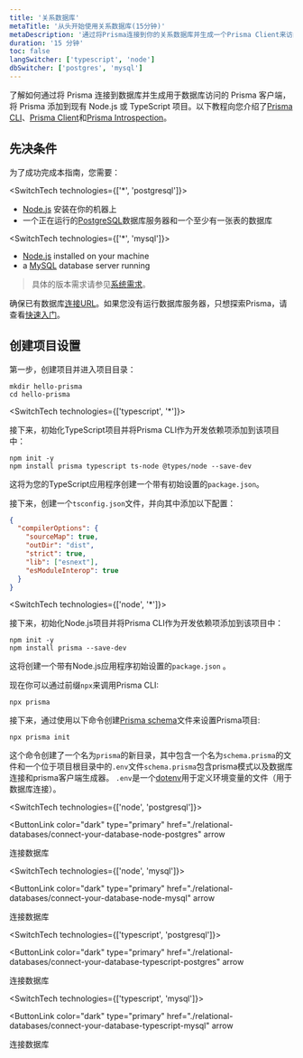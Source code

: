 ```yaml
---
title: '关系数据库'
metaTitle: '从头开始使用关系数据库(15分钟)'
metaDescription: '通过将Prisma连接到你的关系数据库并生成一个Prisma Client来访问数据库，学习如何从头创建一个新的Node.js或TypeScript项目。'
duration: '15 分钟'
toc: false
langSwitcher: ['typescript', 'node']
dbSwitcher: ['postgres', 'mysql']
---
```


<TopBlock>

了解如何通过将 Prisma 连接到数据库并生成用于数据库访问的 Prisma 客户端，将 Prisma 添加到现有 Node.js 或 TypeScript 项目。以下教程向您介绍了[Prisma CLI](../../../../concepts/components/prisma-cli)、[Prisma Client](../../../../concepts/components/prisma-client)和[Prisma Introspection](../../../../concepts/components/introspection)。

</TopBlock>

## 先决条件

为了成功完成本指南，您需要：

<SwitchTech technologies={['*', 'postgresql']}>

- [Node.js](https://nodejs.org/en/) 安装在你的机器上
- 一个正在运行的[PostgreSQL](https://www.postgresql.org/)数据库服务器和一个至少有一张表的数据库

</SwitchTech>

<SwitchTech technologies={['*', 'mysql']}>

- [Node.js](https://nodejs.org/en/) installed on your machine
- a [MySQL](https://www.mysql.com/) database server running

</SwitchTech>

> 具体的版本需求请参见[系统需求](../../../../reference/system-requirements)。

确保已有数据库[连接URL](../../../../reference/database-reference/connection-urls)。如果您没有运行数据库服务器，只想探索Prisma，请查看[快速入门](../../../quickstart)。

<!--
Alternatively you can [set up a free PostgreSQL database on Heroku](https://dev.to/prisma/how-to-setup-a-free-postgresql-database-on-heroku-1dc1) and use it in this guide.
-->

## 创建项目设置

第一步，创建项目并进入项目目录：

```terminal copy
mkdir hello-prisma
cd hello-prisma
```

<SwitchTech technologies={['typescript', '*']}>

接下来，初始化TypeScript项目并将Prisma CLI作为开发依赖项添加到该项目中：

```terminal copy
npm init -y
npm install prisma typescript ts-node @types/node --save-dev
```

这将为您的TypeScript应用程序创建一个带有初始设置的`package.json`。

接下来，创建一个`tsconfig.json`文件，并向其中添加以下配置：

```json file=tsconfig.json copy
{
  "compilerOptions": {
    "sourceMap": true,
    "outDir": "dist",
    "strict": true,
    "lib": ["esnext"],
    "esModuleInterop": true
  }
}
```

</SwitchTech>

<SwitchTech technologies={['node', '*']}>

接下来，初始化Node.js项目并将Prisma CLI作为开发依赖项添加到该项目中：

```terminal copy
npm init -y
npm install prisma --save-dev
```

这将创建一个带有Node.js应用程序初始设置的`package.json` 。

</SwitchTech>

现在你可以通过前缀`npx`来调用Prisma CLI:

```terminal
npx prisma
```

接下来，通过使用以下命令创建[Prisma schema](../../../../concepts/components/prisma-schema)文件来设置Prisma项目:

```terminal copy
npx prisma init
```

这个命令创建了一个名为`prisma`的新目录，其中包含一个名为`schema.prisma`的文件和一个位于项目根目录中的`.env`文件`schema.prisma`包含prisma模式以及数据库连接和prisma客户端生成器。
`.env`是一个[dotenv](https://github.com/motdotla/dotenv)用于定义环境变量的文件（用于数据库连接）。

<SwitchTech technologies={['node', 'postgresql']}>

<NavigationLinksContainer isFirstLink>

<ButtonLink
  color="dark"
  type="primary"
  href="./relational-databases/connect-your-database-node-postgres"
  arrow
>
  连接数据库
</ButtonLink>

</NavigationLinksContainer>

</SwitchTech>

<SwitchTech technologies={['node', 'mysql']}>

<NavigationLinksContainer isFirstLink>

<ButtonLink
  color="dark"
  type="primary"
  href="./relational-databases/connect-your-database-node-mysql"
  arrow
>
  连接数据库
</ButtonLink>

</NavigationLinksContainer>

</SwitchTech>

<SwitchTech technologies={['typescript', 'postgresql']}>

<NavigationLinksContainer isFirstLink>

<ButtonLink
  color="dark"
  type="primary"
  href="./relational-databases/connect-your-database-typescript-postgres"
  arrow
>
  连接数据库
</ButtonLink>

</NavigationLinksContainer>

</SwitchTech>

<SwitchTech technologies={['typescript', 'mysql']}>

<NavigationLinksContainer isFirstLink>

<ButtonLink
  color="dark"
  type="primary"
  href="./relational-databases/connect-your-database-typescript-mysql"
  arrow
>
  连接数据库
</ButtonLink>

</NavigationLinksContainer>

</SwitchTech>
